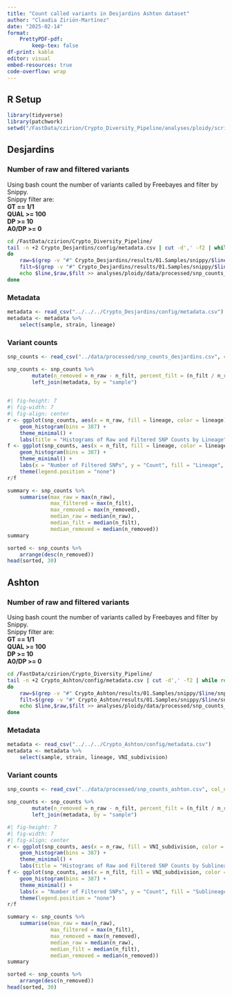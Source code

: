 ```yaml
---
title: "Count called variants in Desjardins Ashton dataset"
author: "Claudia Zirión-Martínez"
date: "2025-02-14"
format: 
    PrettyPDF-pdf:
        keep-tex: false
df-print: kable
editor: visual
embed-resources: true
code-overflow: wrap
---
```


## R Setup
```r
library(tidyverse)
library(patchwork)
setwd("/FastData/czirion/Crypto_Diversity_Pipeline/analyses/ploidy/scripts")
```

## Desjardins

### Number of raw and filtered variants
Using bash count the number of variants called by Freebayes and filter by Snippy.  
Snippy filter are:   
**GT == 1/1**  
**QUAL >= 100**   
**DP >= 10**  
**A0/DP >= 0**  
```bash
cd /FastData/czirion/Crypto_Diversity_Pipeline/
tail -n +2 Crypto_Desjardins/config/metadata.csv | cut -d',' -f2 | while read line
do 
    raw=$(grep -v "#" Crypto_Desjardins/results/01.Samples/snippy/$line/snps.raw.vcf | wc -l)
    filt=$(grep -v "#" Crypto_Desjardins/results/01.Samples/snippy/$line/snps.filt.vcf | wc -l)
    echo $line,$raw,$filt >> analyses/ploidy/data/processed/snp_counts_desjardins.csv
done 
```

### Metadata
```r
metadata <- read_csv("../../../Crypto_Desjardins/config/metadata.csv")
metadata <- metadata %>%
    select(sample, strain, lineage)
```
### Variant counts
```r
snp_counts <- read_csv("../data/processed/snp_counts_desjardins.csv", col_names = c("sample", "n_raw", "n_filt"))

snp_counts <- snp_counts %>%
        mutate(n_removed = n_raw - n_filt, percent_filt = (n_filt / n_raw)*100)%>%
        left_join(metadata, by = "sample")
           
```
```r
#| fig-height: 7
#| fig-width: 7
#| fig-align: center
r <- ggplot(snp_counts, aes(x = n_raw, fill = lineage, color = lineage)) +
    geom_histogram(bins = 387) +
    theme_minimal() +
    labs(title = "Histograms of Raw and Filtered SNP Counts by Lineage", x = "Number of Raw SNPs", y = "Count", fill = "Lineage", color = "Lineage")
f <- ggplot(snp_counts, aes(x = n_filt, fill = lineage, color = lineage)) +
    geom_histogram(bins = 387) +
    theme_minimal() +
    labs(x = "Number of Filtered SNPs", y = "Count", fill = "Lineage", color = "Lineage") +
    theme(legend.position = "none")
r/f
```

```r
summary <- snp_counts %>%
    summarise(max_raw = max(n_raw),
              max_filtered = max(n_filt),
              max_removed = max(n_removed),
              median_raw = median(n_raw),
              median_filt = median(n_filt),
              median_removed = median(n_removed))
summary   
```
```r
sorted <- snp_counts %>%
    arrange(desc(n_removed))
head(sorted, 30)
```


## Ashton
### Number of raw and filtered variants
Using bash count the number of variants called by Freebayes and filter by Snippy.  
Snippy filter are:   
**GT == 1/1**  
**QUAL >= 100**   
**DP >= 10**  
**A0/DP >= 0**  
```bash
cd /FastData/czirion/Crypto_Diversity_Pipeline/
tail -n +2 Crypto_Ashton/config/metadata.csv | cut -d',' -f2 | while read line
do 
    raw=$(grep -v "#" Crypto_Ashton/results/01.Samples/snippy/$line/snps.raw.vcf | wc -l)
    filt=$(grep -v "#" Crypto_Ashton/results/01.Samples/snippy/$line/snps.filt.vcf | wc -l)
    echo $line,$raw,$filt >> analyses/ploidy/data/processed/snp_counts_ashton.csv
done 
```
### Metadata
```r
metadata <- read_csv("../../../Crypto_Ashton/config/metadata.csv")
metadata <- metadata %>%
    select(sample, strain, lineage, VNI_subdivision)
```
### Variant counts
```r
snp_counts <- read_csv("../data/processed/snp_counts_ashton.csv", col_names = c("sample", "n_raw", "n_filt"))
```
```r

snp_counts <- snp_counts %>%
        mutate(n_removed = n_raw - n_filt, percent_filt = (n_filt / n_raw)*100)%>%
        left_join(metadata, by = "sample")
```

```r
#| fig-height: 7
#| fig-width: 7
#| fig-align: center
r <- ggplot(snp_counts, aes(x = n_raw, fill = VNI_subdivision, color = VNI_subdivision)) +
    geom_histogram(bins = 387) +
    theme_minimal() +
    labs(title = "Histograms of Raw and Filtered SNP Counts by Sublineage", x = "Number of Raw SNPs", y = "Count", fill = "Sublineage", color = "Sublineage")
f <- ggplot(snp_counts, aes(x = n_filt, fill = VNI_subdivision, color = VNI_subdivision)) +
    geom_histogram(bins = 387) +
    theme_minimal() +
    labs(x = "Number of Filtered SNPs", y = "Count", fill = "Sublineage", color = "Sublineage") +
    theme(legend.position = "none")
r/f
```

```r
summary <- snp_counts %>%
    summarise(max_raw = max(n_raw),
              max_filtered = max(n_filt),
              max_removed = max(n_removed),
              median_raw = median(n_raw),
              median_filt = median(n_filt),
              median_removed = median(n_removed))
summary
```
```r
sorted <- snp_counts %>%
    arrange(desc(n_removed))
head(sorted, 30)
```